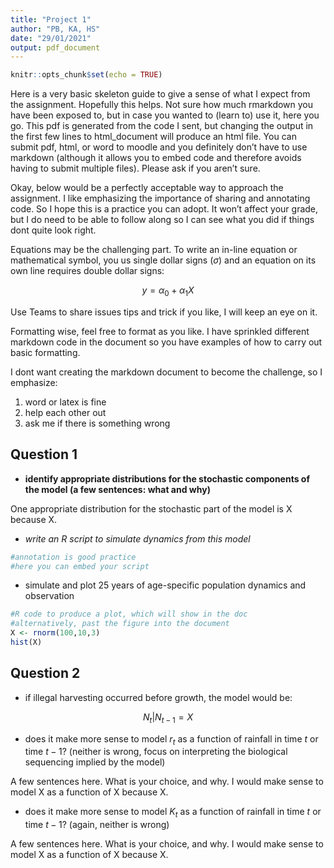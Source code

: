 ---
title: "Project 1"
author: "PB, KA, HS"
date: "29/01/2021"
output: pdf_document
---

```{r setup, include=FALSE}
knitr::opts_chunk$set(echo = TRUE)
```

Here is a very basic skeleton guide to give a sense of what I expect from the assignment. Hopefully this helps. Not sure how much rmarkdown you have been exposed to, but in case you wanted to (learn to) use it, here you go. This pdf is generated from the code I sent, but changing the output in the first few lines to html_document will produce an html file. You can submit pdf, html, or word to moodle and you definitely don't have to use markdown (although it allows you to embed code and therefore avoids having to submit multiple files). Please ask if you aren't sure.

Okay, below would be a perfectly acceptable way to approach the assignment. I like emphasizing the importance of sharing and annotating code. So I hope this is a practice you can adopt. It won't affect your grade, but I do need to be able to follow along so I can see what you did if things dont quite look right. 

Equations may be the challenging part. To write an in-line equation or mathematical symbol, you us single dollar signs ($\sigma$) and an equation on its own line requires double dollar signs:

$$y = \alpha_0 + \alpha_1X$$

Use Teams to share issues tips and trick if you like, I will keep an eye on it.

Formatting wise, feel free to format as you like. I have sprinkled different markdown code in the document so you have examples of how to carry out basic formatting.

I dont want creating the markdown document to become the challenge, so I emphasize: 

1. word or latex is fine
2. help each other out
3. ask me if there is something wrong


## Question 1

- **identify appropriate distributions for the stochastic components of the model (a few sentences: what and why)**

One appropriate distribution for the stochastic part of the model is X because X. 

- *write an R script to simulate dynamics from this model*

```{r, eval=FALSE}
#annotation is good practice
#here you can embed your script

```

- simulate and plot 25 years of age-specific population dynamics and observation

```{r, fig.height=3,fig.width=3,fig.align='center'}
#R code to produce a plot, which will show in the doc
#alternatively, past the figure into the document
X <- rnorm(100,10,3)
hist(X)
```

## Question 2

- if illegal harvesting occurred before growth, the model would be:

$$N_t|N_{t-1} = X$$


- does it make more sense to model $r_t$ as a function of rainfall in time $t$ or time $t-1$? (neither is wrong, focus on interpreting the biological sequencing implied by the model)

A few sentences here. What is your choice, and why. I would make sense to model X as a function of X because X. 

- does it make more sense to model $K_t$ as a function of rainfall in time $t$ or time $t-1$? (again, neither is wrong)

A few sentences here. What is your choice, and why. I would make sense to model X as a function of X because X. 

